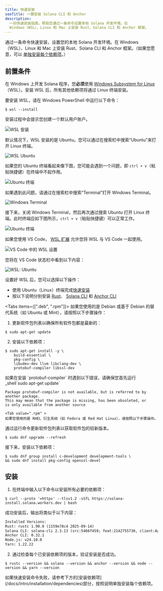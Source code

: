 ```yaml
---
title: 快速安装
seoTitle: 一键安装 Solana CLI 和 Anchor
description:
  一份快速安装指南，帮助您通过一条命令设置本地 Solana 开发环境。在
  Windows（WSL）、Linux 和 Mac 上安装 Rust、Solana CLI 和 Anchor 框架。
---
```


通过一条命令快速安装，设置您的本地 Solana 开发环境。在 Windows（WSL）、Linux 和 Mac 上安装 Rust、Solana
CLI 和 Anchor 框架。（如果您愿意，可以
[单独安装每个依赖项](/docs/intro/installation/dependencies)。）

## 前置条件

<Accordions>
<Accordion title="Windows">

在 Windows 上开发 Solana 程序，您**必须**使用
[Windows Subsystem for Linux](https://learn.microsoft.com/en-us/windows/wsl/install)
（WSL）。安装 WSL 后，所有其他依赖项将通过 Linux 终端安装。

要安装 WSL，请在 Windows PowerShell 中运行以下命令：

```terminal
$ wsl --install
```

安装过程中会提示您创建一个默认用户账户。

![WSL 安装](/assets/docs/intro/installation/wsl-install.png)

默认情况下，WSL 安装的是 Ubuntu。您可以通过在搜索栏中搜索“Ubuntu”来打开 Linux 终端。

![WSL Ubuntu](/assets/docs/intro/installation/wsl-ubuntu-search.png)

如果您的 Ubuntu 终端看起来像下图，您可能会遇到一个问题，即
`ctrl + v`（粘贴快捷键）在终端中不起作用。

![Ubuntu 终端](/assets/docs/intro/installation/wsl-ubuntu-terminal-1.png)

如果遇到此问题，请通过在搜索栏中搜索“Terminal”打开 Windows Terminal。

![Windows Terminal](/assets/docs/intro/installation/wsl-windows-terminal.png)

接下来，关闭 Windows
Terminal，然后再次通过搜索 Ubuntu 打开 Linux 终端。此时终端应如下图所示，`ctrl + v`（粘贴快捷键）可以正常工作。

![Ubuntu 终端](/assets/docs/intro/installation/wsl-ubuntu-terminal-2.png)

如果您使用 VS Code，
[WSL 扩展](https://code.visualstudio.com/docs/remote/wsl-tutorial)
允许您将 WSL 与 VS Code 一起使用。

![VS Code 中的 WSL 设置](/assets/docs/intro/installation/wsl-vscode.png)

您将在 VS Code 状态栏中看到以下内容：

![WSL: Ubuntu](/assets/docs/intro/installation/wsl-vscode-ubuntu.png)

设置好 WSL 后，您可以选择以下操作：

- 使用 Ubuntu（Linux）终端完成[快速安装](#installation)
- 按以下说明分别安装
  [Rust](/docs/intro/installation/dependencies#install-rust)、
  [Solana CLI](/docs/intro/installation/dependencies#install-solana-cli) 和
  [Anchor CLI](/docs/intro/installation/dependencies#install-anchor-cli)

</Accordion>
<Accordion title="Linux">

<Tabs items={[".deb", ".rpm"]}>
<Tab value=".deb" >
如果您使用的是 Debian 或基于 Debian 的替代系统（如 Ubuntu 或 Mint），请按照以下步骤操作：

1. 更新软件包列表以确保所有软件包都是最新的：

```terminal
$ sudo apt-get update
```

2. 安装以下依赖项：

```terminal
$ sudo apt-get install -y \
    build-essential \
    pkg-config \
    libudev-dev llvm libclang-dev \
    protobuf-compiler libssl-dev
```

<Callout>
如果在安装 `protobuf-compiler` 时遇到以下错误，请确保您首先运行 _shell`sudo apt-get update`

```
Package protobuf-compiler is not available, but is referred to by another package.
This may mean that the package is missing, has been obsoleted, or
is only available from another source
```

</Callout>

  </Tab>

    <Tab value=".rpm" >
    如果您使用的是 RHEL 衍生系统（如 Fedora 或 Red Hat Linux），请按照以下步骤操作。

通过运行命令更新软件包列表以获取软件包的较新版本。

```terminal
$ sudo dnf upgrade --refresh
```

接下来，安装以下依赖项：

```terminal
$ sudo dnf group install c-development development-tools \
&& sudo dnf install pkg-config openssl-devel
```

  </Tab>
</Tabs>

</Accordion>
</Accordions>

## 安装

1. 在终端中输入以下命令以安装所有必要的依赖项：

```terminal
$ curl --proto '=https' --tlsv1.2 -sSfL https://solana-install.solana.workers.dev | bash
```

成功安装后，输出将类似于以下内容：

```txt title="Example output"
Installed Versions:
Rust: rustc 1.90.0 (1159e78c4 2025-09-14)
Solana CLI: solana-cli 2.3.13 (src:5466f459; feat:2142755730, client:Agave)
Anchor CLI: 0.32.1
Node.js: v24.10.0
Yarn: 1.22.22
```

2. 通过检查每个已安装依赖项的版本，验证安装是否成功。

```terminal
$ rustc --version && solana --version && anchor --version && node --version && yarn --version
```

<Callout>
  如果快速安装命令失败，请参考下方的[安装依赖项](/docs/intro/installation/dependencies)部分，按照说明单独安装每个依赖项。
</Callout>
